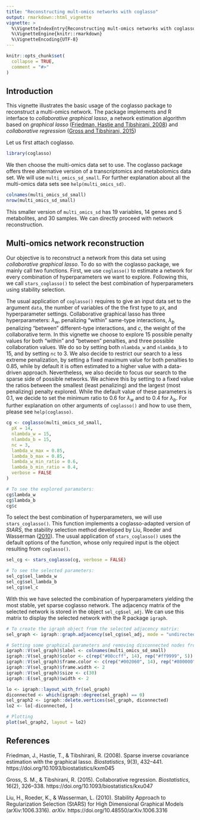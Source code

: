 ```yaml
---
title: "Reconstructing mult-omics networks with coglasso"
output: rmarkdown::html_vignette
vignette: >
  %\VignetteIndexEntry{Reconstructing mult-omics networks with coglasso}
  %\VignetteEngine{knitr::rmarkdown}
  %\VignetteEncoding{UTF-8}
---
```


```r
knitr::opts_chunk$set(
  collapse = TRUE,
  comment = "#>"
)
```

## Introduction

This vignette illustrates the basic usage of the coglasso package to reconstruct a multi-omics network. The package implements and R interface to *collaborative graphical lasso*, a network estimation algorithm based on *graphical lasso* ([Friedman, Hastie and Tibshirani, 2008](#ref)) and *collaborative regression* ([Gross and Tibshirani, 2015](#ref))

Let us first attach coglasso.

```r
library(coglasso)
```

We then choose the multi-omics data set to use. The coglasso package offers three alternative version of a transcriptomics and metabolomics data set. We will use `multi_omics_sd_small`. For further explanation about all the multi-omics data sets see `help(multi_omics_sd)`.

```r
colnames(multi_omics_sd_small)
nrow(multi_omics_sd_small)
```

This smaller version of `multi_omics_sd` has 19 variables, 14 genes and 5 metabolites, and 30 samples. We can directly proceed with network reconstruction.

## Multi-omics network reconstruction

Our objective is to reconstruct a network from this data set using *collaborative graphical lasso*. To do so with the coglasso package, we mainly call two functions. First, we use `coglasso()` to estimate a network for every combination of hyperparameters we want to explore. Following this, we call `stars_coglasso()` to select the best combination of hyperparameters using stability selection.

The usual application of `coglasso()` requires to give an input data set to the argument `data`, the number of variables of the the first type to `pX`, and hyperparameter settings. Collaborative graphical lasso has three hyperparameters: $λ_w$, penalizing "within" same-type interactions, $λ_b$ penalizing "between" different-type interactions, and $c$, the weight of the collaborative term. In this vignette we choose to explore 15 possible penalty values for both "within" and "between" penalties, and three possible collaboration values. We do so by setting both `nlambda_w` and `nlambda_b` to 15, and by setting `nc` to 3. We also decide to restrict our search to a less extreme penalization, by setting a fixed maximum value for both penalties to 0.85, while by default it is often estimated to a higher value with a data-driven approach. Nevertheless, we also decide to focus our search to the sparse side of possible networks. We achieve this by setting to a fixed value the ratios between the smallest (least penalizing) and the largest (most penalizing) penalty explored. While the default value of these parameters is 0.1, we decide to set the minimum ratio to 0.6 for $λ_w$ and to 0.4 for $λ_b$. For further explanation on other arguments of `coglasso()` and how to use them, please see `help(coglasso)`.

```r
cg <- coglasso(multi_omics_sd_small,
  pX = 14,
  nlambda_w = 15,
  nlambda_b = 15,
  nc = 3,
  lambda_w_max = 0.85,
  lambda_b_max = 0.85,
  lambda_w_min_ratio = 0.6,
  lambda_b_min_ratio = 0.4,
  verbose = FALSE
)

# To see the explored paramaters:
cg$lambda_w
cg$lambda_b
cg$c
```

To select the best combination of hyperparameters, we will use `stars_coglasso()`. This function implements a coglasso-adapted version of *StARS*, the stability selection method developed by Liu, Roeder and Wasserman ([2010](#ref)). The usual application of `stars_coglasso()` uses the default options of the function, whose only required input is the object resulting from `coglasso()`.

```r
sel_cg <- stars_coglasso(cg, verbose = FALSE)

# To see the selected parameters:
sel_cg$sel_lambda_w
sel_cg$sel_lambda_b
sel_cg$sel_c
```

With this we have selected the combination of hyperparameters yielding the most stable, yet sparse coglasso network. The adjacency matrix of the selected network is stored in the object `sel_cg$sel_adj`. We can use this matrix to display the selected network with the R package `igraph`.

```r
# To create the igraph object from the selected adjacency matrix:
sel_graph <- igraph::graph.adjacency(sel_cg$sel_adj, mode = "undirected")

# Setting some graphical parameters and removing disconnected nodes from the graph
igraph::V(sel_graph)$label <- colnames(multi_omics_sd_small)
igraph::V(sel_graph)$color <- c(rep("#00ccff", 14), rep("#ff9999", 5))
igraph::V(sel_graph)$frame.color <- c(rep("#002060", 14), rep("#800000", 5))
igraph::V(sel_graph)$frame.width <- 2
igraph::V(sel_graph)$size <- c(30)
igraph::E(sel_graph)$width <- 2

lo <- igraph::layout_with_fr(sel_graph)
diconnected <- which(igraph::degree(sel_graph) == 0)
sel_graph2 <- igraph::delete.vertices(sel_graph, diconnected)
lo2 <- lo[-diconnected, ]

# Plotting
plot(sel_graph2, layout = lo2)
```

## References {#ref}

  Friedman, J., Hastie, T., & Tibshirani, R. (2008). Sparse inverse covariance estimation with the graphical lasso. *Biostatistics*, 9(3), 432–441. https://doi.org/10.1093/biostatistics/kxm045
  
  Gross, S. M., & Tibshirani, R. (2015). Collaborative regression. *Biostatistics*, 16(2), 326–338. https://doi.org/10.1093/biostatistics/kxu047
  
  Liu, H., Roeder, K., & Wasserman, L. (2010). Stability Approach to Regularization Selection (StARS) for High Dimensional Graphical Models (arXiv:1006.3316). *arXiv.* https://doi.org/10.48550/arXiv.1006.3316
